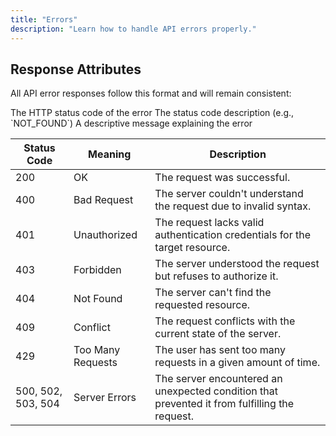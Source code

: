 ```yaml
---
title: "Errors"
description: "Learn how to handle API errors properly."
---
```


## Response Attributes

All API error responses follow this format and will remain consistent:

<ResponseField name="statusCode" type="number" required>
  The HTTP status code of the error
</ResponseField>

<ResponseField name="error" type="string" required>
  The status code description (e.g., `NOT_FOUND`)
</ResponseField>

<ResponseField name="message" type="string" required>
  A descriptive message explaining the error
</ResponseField>

| Status Code        | Meaning           | Description                                                                                      |
| ------------------ | ----------------- | ------------------------------------------------------------------------------------------------ |
| 200                | OK                | The request was successful.                                                                      |
| 400                | Bad Request       | The server couldn't understand the request due to invalid syntax.                                |
| 401                | Unauthorized      | The request lacks valid authentication credentials for the target resource.                      |
| 403                | Forbidden         | The server understood the request but refuses to authorize it.                                   |
| 404                | Not Found         | The server can't find the requested resource.                                                    |
| 409                | Conflict          | The request conflicts with the current state of the server.                                      |
| 429                | Too Many Requests | The user has sent too many requests in a given amount of time.                                   |
| 500, 502, 503, 504 | Server Errors     | The server encountered an unexpected condition that prevented it from fulfilling the request.    |